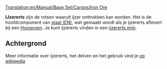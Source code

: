 [[Translation:en/Manual/Base Set/Cargos/Iron Ore]]
{{nl/Vertaling|en/Manual/Base Set/Cargos/Iron Ore|80}}

{{en/Manual/Base Set/Cargos/Cargo|name=IJzererts
|image=en/Manual/Base Set/Cargos/IronOre.png
|produced=[[en/Manual/Base Set/Industries/Iron Ore Mine]]
|accepted=[[en/Manual/Base Set/Industries/Steel Mill]]
}}

'''IJzererts''' zijn de rotsen waaruit ijzer onttrokken kan worden. Het is de hoofdcomponent van [[en/Manual/Base Set/Cargos/Steel|staal (EN)]], wat gemaakt wordt als je ijzererts aflevert bij een [[en/Manual/Base Set/Industries/Steel Mill|Hoogoven]]. Je kunt ijzererts vinden in een [[en/Manual/Base Set/Industries/Iron Ore Mine|ijzererts mijn]].

==Achtergrond==
Meer informatie over ijzererts, het delven en het gebruik vind je [https://www.wikipedia.org/wiki/Nl:IJzererts op wikipedia]